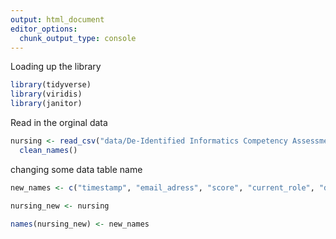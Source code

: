 ```yaml
---
output: html_document
editor_options: 
  chunk_output_type: console
---
```

Loading up the library
```r
library(tidyverse)
library(viridis)
library(janitor)
```

Read in the orginal data
```r
nursing <- read_csv("data/De-Identified Informatics Competency Assessment for June 2024 Faculty  (Responses) - Form Responses 1.csv") |> 
  clean_names()
```

changing some data table name
```r
new_names <- c("timestamp", "email_adress", "score", "current_role", "different_role", "teaching_informatics", "informatics_role_in_healthcare", "years_of_teaching_in_higher_education", "rank", "gender", "education_level", "ethnicity", "communication_technologies_in_healthcare_q1", "implement_health_information_technologies_q2", "deliver_care_q3", "workflow_processes/patient_client_outcomes_q4", "gather/generate/document/identify_q5", "entering_accurate_data_q6", "how_data_moves_q7", "identify_appropriate_data_q8", "describe_standardized_data_q9", "generate_information/knowledge_q10", "use_standardized_data_q11", "find/interpret_primary_and_secondary_data_q12", "use_appropriate_information/communication_technologies_q13", "understand_decision_support_tools_q14", "identify_emerging_technologies_q15", "impact_on_quality/safe_care_q16", "address_patients_needs_and_care_gaps_q17", "unexpected_consequences_of_implementation_q18", "how_data_is_exchanged_q19", "the_latest_legal_and_regulatory_requirements_q20", "patients_right_to_access/review/correct_q21")

nursing_new <- nursing

names(nursing_new) <- new_names
```


